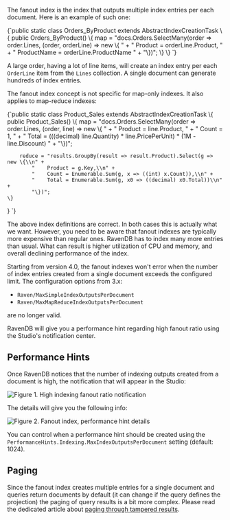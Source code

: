 
The fanout index is the index that outputs multiple index entries per each document. Here is an example of such one:

<TabItem value="fanout_index_def_1" label="fanout_index_def_1">
<CodeBlock language="java">
{`public static class Orders_ByProduct extends AbstractIndexCreationTask \{
    public Orders_ByProduct() \{
        map = "docs.Orders.SelectMany(order => order.Lines, (order, orderLine) => new \{ " +
            "    Product = orderLine.Product, " +
            "    ProductName = orderLine.ProductName " +
            "\})";
    \}
\}
`}
</CodeBlock>
</TabItem>

A large order, having a lot of line items, will create an index entry per each `OrderLine` item from the `Lines` collection. A single document can generate hundreds of index entries.

The fanout index concept is not specific for map-only indexes. It also applies to map-reduce indexes:

<TabItem value="fanout_index_def_2" label="fanout_index_def_2">
<CodeBlock language="java">
{`public static class Product_Sales extends AbstractIndexCreationTask \{
    public Product_Sales() \{
        map = "docs.Orders.SelectMany(order => order.Lines, (order, line) => new \{ " +
            "    Product = line.Product, " +
            "    Count = 1, " +
            "    Total = (((decimal) line.Quantity) * line.PricePerUnit) * (1M - line.Discount) " +
            "\})";

        reduce = "results.GroupBy(result => result.Product).Select(g => new \{\\n" +
            "    Product = g.Key,\\n" +
            "    Count = Enumerable.Sum(g, x => ((int) x.Count)),\\n" +
            "    Total = Enumerable.Sum(g, x0 => ((decimal) x0.Total))\\n" +
            "\})";
    \}
\}
`}
</CodeBlock>
</TabItem>

The above index definitions are correct. In both cases this is actually what we want. However, you need to be aware that fanout indexes are typically more expensive than regular ones.
RavenDB has to index many more entries than usual. What can result is higher utilization of CPU and memory, and overall declining performance of the index.

<Admonition type="note" title="Note" id="note" href="#note">
Starting from version 4.0, the fanout indexes won't error when the number of index entries created from a single document exceeds the configured limit. The configuration options from 3.x:

- `Raven/MaxSimpleIndexOutputsPerDocument` 
- `Raven/MaxMapReduceIndexOutputsPerDocument` 

are no longer valid.

RavenDB will give you a performance hint regarding high fanout ratio using the Studio's notification center.
</Admonition>


## Performance Hints

Once RavenDB notices that the number of indexing outputs created from a document is high, the notification that will appear in the Studio:

![Figure 1. High indexing fanout ratio notification](./assets/fanout-index-performance-hint-1.png)

The details will give you the following info:

![Figure 2. Fanout index, performance hint details](./assets/fanout-index-performance-hint-2.png)

You can control when a performance hint should be created using the `PerformanceHints.Indexing.MaxIndexOutputsPerDocument` setting (default: 1024).

## Paging 

Since the fanout index creates multiple entries for a single document and queries return documents by default (it can change if the query defines the projection) the paging of query results
is a bit more complex. Please read the dedicated article about [paging through tampered results](../indexes/querying/paging.mdx#paging-through-tampered-results).


